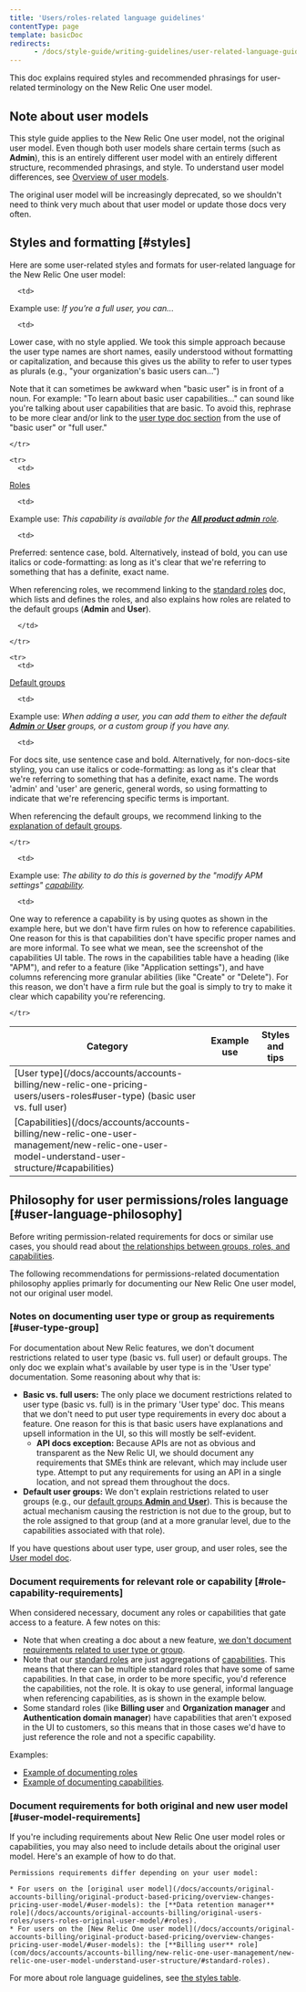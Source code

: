 ```yaml
---
title: 'Users/roles-related language guidelines'
contentType: page
template: basicDoc
redirects:
      - /docs/style-guide/writing-guidelines/user-related-language-guidelines
---
```


This doc explains required styles and recommended phrasings for user-related terminology on the New Relic One user model.


## Note about user models 

This style guide applies to the New Relic One user model, not the original user model. Even though both user models share certain terms (such as **Admin**), this is an entirely different user model with an entirely different structure, recommended phrasings, and style. To understand user model differences, see [Overview of user models](/docs/accounts/original-accounts-billing/original-product-based-pricing/overview-changes-pricing-user-model/#user-models). 

The original user model will be increasingly deprecated, so we shouldn't need to think very much about that user model or update those docs very often. 

## Styles and formatting [#styles]

Here are some user-related styles and formats for user-related language for the New Relic One user model:


<table>
  <thead>
    <tr>
<th>Category</th>   
<th>Example use     
 </th>

<th>Styles and tips
</th>
    </tr>
  </thead>

  <tbody>
    <tr>
      <td>
[User type](/docs/accounts/accounts-billing/new-relic-one-pricing-users/users-roles#user-type) (basic user vs. full user)
      </td>

      <td>
Example use: 
*If you’re a full user, you can...*   </td>

      <td>
Lower case, with no style applied. We took this simple approach because the user type names are short names, easily understood without formatting or capitalization, and because this gives us the ability to refer to user types as plurals (e.g., "your organization's basic users can...")

Note that it can sometimes be awkward when "basic user" is in front of a noun. For example: "To learn about basic user capabilities..." can sound like you're talking about user capabilities that are basic. To avoid this, rephrase to be more clear and/or link to the [user type doc section](/docs/accounts/accounts-billing/new-relic-one-pricing-users/users-roles#user-type) from the use of "basic user" or "full user."
      </td>

    </tr>

    <tr>
      <td>
[Roles](/docs/accounts/accounts-billing/new-relic-one-pricing-users/users-roles#standard-roles) 
      </td>

      <td>
Example use: 
*This capability is available for the [**All product admin** role](/docs/accounts/accounts-billing/new-relic-one-user-management/new-relic-one-user-model-understand-user-structure#standard-roles).*
      </td>

      <td>
Preferred: sentence case, bold. Alternatively, instead of bold, you can use italics or code-formatting: as long as it's clear that we're referring to something that has a definite, exact name. 

When referencing roles, we recommend linking to the [standard roles](/docs/accounts/accounts-billing/new-relic-one-user-management/new-relic-one-user-model-understand-user-structure#standard-roles) doc, which lists and defines the roles, and also explains how roles are related to the default groups (**Admin** and **User**). 

      </td>

    </tr>

    <tr>
      <td>
[Default groups](/docs/accounts/accounts-billing/new-relic-one-pricing-users/users-roles#user-group)      </td>

      <td>
Example use: 
*When adding a user, you can add them to either the default [**Admin** or **User**](/docs/accounts/accounts-billing/new-relic-one-user-management/new-relic-one-user-model-understand-user-structure/#groups) groups, or a custom group if you have any.*
 </td>

      <td>
For docs site, use sentence case and bold. Alternatively, for non-docs-site styling, you can use italics or code-formatting: as long as it's clear that we're referring to something that has a definite, exact name. The words 'admin' and 'user' are generic, general words, so using formatting to indicate that we're referencing specific terms is important. 

When referencing the default groups, we recommend linking to the [explanation of default groups](/docs/accounts/accounts-billing/new-relic-one-user-management/new-relic-one-user-model-understand-user-structure/#groups). 
      </td>

    </tr>

   <tr>
      <td>
[Capabilities](/docs/accounts/accounts-billing/new-relic-one-user-management/new-relic-one-user-model-understand-user-structure/#capabilities)
      </td>

      <td>
Example use: 
*The ability to do this is governed by the "modify APM settings" [capability](/docs/accounts/accounts-billing/new-relic-one-user-management/new-relic-one-user-model-understand-user-structure/#capabilities).*   </td>

      <td>
One way to reference a capability is by using quotes as shown in the example here, but we don't have firm rules on how to reference capabilities. One reason for this is that capabilities don't have specific proper names and are more informal. To see what we mean, see the screenshot of the capabilities UI table. The rows in the capabilities table have a heading (like "APM"), and refer to a feature (like "Application settings"), and have columns referencing more granular abilities (like "Create" or "Delete"). For this reason, we don't have a firm rule but the goal is simply to try to make it clear which capability you're referencing. 
      </td>

    </tr>

  </tbody>
</table>


## Philosophy for user permissions/roles language [#user-language-philosophy]

Before writing permission-related requirements for docs or similar use cases, you should read about [the relationships between groups, roles, and capabilities](/docs/accounts/accounts-billing/new-relic-one-user-management/new-relic-one-user-model-understand-user-structure/#type-role-group). 

The following recommendations for permissions-related documentation philosophy applies primarly for documenting our New Relic One user model, not our original user model.

### Notes on documenting user type or group as requirements [#user-type-group]

For documentation about New Relic features, we don't document restrictions related to user type (basic vs. full user) or default groups. The only doc we explain what's available by user type is in the 'User type' documentation. Some reasoning about why that is: 

* **Basic vs. full users:** The only place we document restrictions related to user type (basic vs. full) is in the primary 'User type' doc. This means that we don't need to put user type requirements in every doc about a feature. One reason for this is that basic users have explanations and upsell information in the UI, so this will mostly be self-evident.
  * **API docs exception:** Because APIs are not as obvious and transparent as the New Relic UI, we should document any requirements that SMEs think are relevant, which may include user type. Attempt to put any requirements for using an API in a single location, and not spread them throughout the docs.
* **Default user groups:** We don't explain restrictions related to user groups (e.g., our [default groups **Admin** and **User**](/docs/accounts/accounts-billing/new-relic-one-user-management/new-relic-one-user-model-understand-user-structure/#groups)). This is because the actual mechanism causing the restriction is not due to the group, but to the role assigned to that group (and at a more granular level, due to the capabilities associated with that role). 

If you have questions about user type, user group, and user roles, see the [User model doc](/docs/accounts/accounts-billing/new-relic-one-user-management/new-relic-one-user-model-understand-user-structure/#type-role-group).

### Document requirements for relevant role or capability [#role-capability-requirements]

When considered necessary, document any roles or capabilities that gate access to a feature. A few notes on this: 

* Note that when creating a doc about a new feature, [we don't document requirements related to user type or group](#user-type-group). 
* Note that our [standard roles](com/docs/accounts/accounts-billing/new-relic-one-user-management/new-relic-one-user-model-understand-user-structure/#standard-roles) are just aggregations of [capabilities](/docs/accounts/accounts-billing/new-relic-one-user-management/new-relic-one-user-model-understand-user-structure/#capabilities). This means that there can be multiple standard roles that have some of same capabilities. In that case, in order to be more specific, you'd reference the capabilities, not the role. It is okay to use general, informal language when referencing capabilities, as is shown in the example below. 
* Some standard roles (like **Billing user** and **Organization manager** and **Authentication domain manager**) have capabilities that aren't exposed in the UI to customers, so this means that in those cases we'd have to just reference the role and not a specific capability. 

Examples: 
* [Example of documenting roles](/docs/accounts/accounts-billing/new-relic-one-user-management/tutorial-add-new-user-groups-roles-new-relic-one-user-model/#requirements)
* [Example of documenting capabilities](/docs/auto-telemetry-pixie/get-started-auto-telemetry-pixie/#before-you-begin).

### Document requirements for both original and new user model [#user-model-requirements]

If you're including requirements about New Relic One user model roles or capabilities, you may also need to include details about the original user model. Here's an example of how to do that. 

```
Permissions requirements differ depending on your user model:

* For users on the [original user model](/docs/accounts/original-accounts-billing/original-product-based-pricing/overview-changes-pricing-user-model/#user-models): the [**Data retention manager** role](/docs/accounts/original-accounts-billing/original-users-roles/users-roles-original-user-model/#roles).
* For users on the [New Relic One user model](/docs/accounts/original-accounts-billing/original-product-based-pricing/overview-changes-pricing-user-model/#user-models): the [**Billing user** role](com/docs/accounts/accounts-billing/new-relic-one-user-management/new-relic-one-user-model-understand-user-structure/#standard-roles).
```

For more about role language guidelines, see [the styles table](#styles).